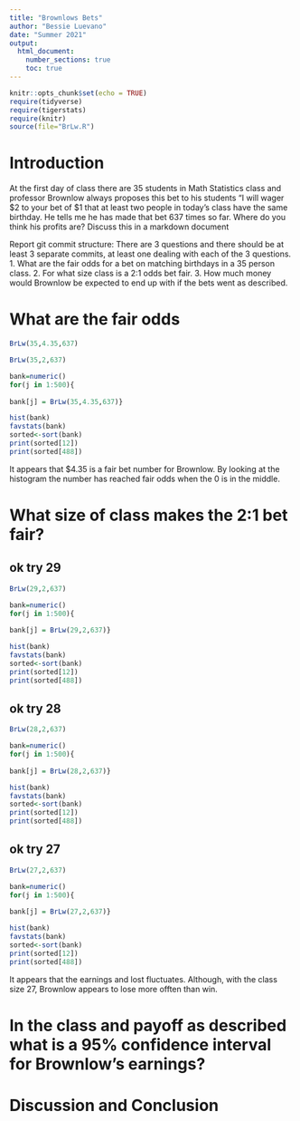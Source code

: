 ```yaml
---
title: "Brownlows Bets"
author: "Bessie Luevano"
date: "Summer 2021"
output: 
  html_document:
    number_sections: true
    toc: true
---
```


```r
knitr::opts_chunk$set(echo = TRUE)
require(tidyverse)
require(tigerstats)
require(knitr)
source(file="BrLw.R")
```


<!-- We recommend you use git branches -- create a separate branch for each major section i.e. Introduction, Methods, Results, Inferential Results, and Discussion and Conclusions - leave the YAML block untouched until the final merge where you put in your own name !-->

# Introduction

<!--In this section you explain what you are trying to show.  Where did the data come from?  What is the research or other question you are trying to answer?!-->

 At the first day of class there are 35 students in Math Statistics class and professor Brownlow always proposes this bet to his students "I will wager $2 to your bet of $1 that at least two people in today's class have  the same birthday.  He tells me he has made that bet 637 times so far. Where do you think his profits are? Discuss this in a markdown document
 
Report git commit structure:
There are 3 questions and there should be at least 3 separate commits, at least one dealing with each of the 3 questions.
1. What are the fair odds for a bet on matching birthdays in a 35 person class.
2. For what size class is a 2:1 odds bet fair.
3. How much money would Brownlow be expected to end up with if the bets went as described.

# What are the fair odds  


<!--Decide on your methods:  In this section explain the approach you will take to attack the issue --- how will you decide on a likely estimate of professor Brownlow's earnings or losses after 637 bets. Also explain how you construct a 95% confidence interval about your estimate of his winnings !-->

```r
BrLw(35,4.35,637)
```

```r
BrLw(35,2,637)
```

```r
bank=numeric()
for(j in 1:500){
  
bank[j] = BrLw(35,4.35,637)}
```


```r
hist(bank)
favstats(bank)
sorted<-sort(bank)
print(sorted[12])
print(sorted[488])
```

It appears that $4.35 is a fair bet number for Brownlow. By looking at the histogram the number has reached fair odds when the 0 is in the middle.

# What size of class makes the 2:1 bet fair?  
<!--Explain and display the results of your method of coming up with the estimate of professor Brownlows betting profits!-->

## ok try 29

```r
BrLw(29,2,637)
```

```r
bank=numeric()
for(j in 1:500){
  
bank[j] = BrLw(29,2,637)}
```

```r
hist(bank)
favstats(bank)
sorted<-sort(bank)
print(sorted[12])
print(sorted[488])
```

## ok try 28

```r
BrLw(28,2,637)
```

```r
bank=numeric()
for(j in 1:500){
  
bank[j] = BrLw(28,2,637)}
```

```r
hist(bank)
favstats(bank)
sorted<-sort(bank)
print(sorted[12])
print(sorted[488])
```

## ok try 27

```r
BrLw(27,2,637)
```

```r
bank=numeric()
for(j in 1:500){
  
bank[j] = BrLw(27,2,637)}
```

```r
hist(bank)
favstats(bank)
sorted<-sort(bank)
print(sorted[12])
print(sorted[488])
```

It appears that the earnings and lost fluctuates. Although, with the class size 27, Brownlow appears to lose more offten than win. 

# In the class and payoff as described what is a 95% confidence interval for Brownlow's earnings?
  
<!--Explain and display your method of coming up with a 95% confidence interval of  professor Brownlows winnings (or losings)-->


# Discussion and Conclusion

<!--Discussion and conclusion here.  If professor Brownlow is consistantly making or losing money how could he change his payout so that his profits center on zero?  Also discuss what size his class should be in order to have his current scheme balance at zero profit.!-->

